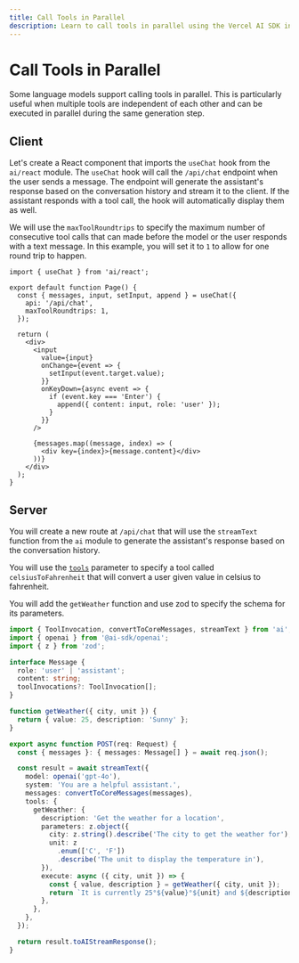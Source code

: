```yaml
---
title: Call Tools in Parallel
description: Learn to call tools in parallel using the Vercel AI SDK in your Next.js Pages Router application
---
```


# Call Tools in Parallel

Some language models support calling tools in parallel. This is particularly useful when multiple tools are independent of each other and can be executed in parallel during the same generation step.

<Browser>
  <ChatGeneration
    history={[
      { role: 'User', content: 'How is it going?' },
      { role: 'Assistant', content: 'All good, how may I help you?' },
    ]}
    inputMessage={{
      role: 'User',
      content: 'What is the weather in Paris and New York?',
    }}
    outputMessage={{
      role: 'Assistant',
      content:
        'The weather is 24°C in New York and 25°C in Paris. It is sunny in both cities.',
    }}
  />
</Browser>

## Client

Let's create a React component that imports the `useChat` hook from the `ai/react` module. The `useChat` hook will call the `/api/chat` endpoint when the user sends a message. The endpoint will generate the assistant's response based on the conversation history and stream it to the client. If the assistant responds with a tool call, the hook will automatically display them as well.

We will use the `maxToolRoundtrips` to specify the maximum number of consecutive tool calls that can made before the model or the user responds with a text message. In this example, you will set it to `1` to allow for one round trip to happen.

```tsx filename='pages/index.tsx'
import { useChat } from 'ai/react';

export default function Page() {
  const { messages, input, setInput, append } = useChat({
    api: '/api/chat',
    maxToolRoundtrips: 1,
  });

  return (
    <div>
      <input
        value={input}
        onChange={event => {
          setInput(event.target.value);
        }}
        onKeyDown={async event => {
          if (event.key === 'Enter') {
            append({ content: input, role: 'user' });
          }
        }}
      />

      {messages.map((message, index) => (
        <div key={index}>{message.content}</div>
      ))}
    </div>
  );
}
```

## Server

You will create a new route at `/api/chat` that will use the `streamText` function from the `ai` module to generate the assistant's response based on the conversation history.

You will use the [`tools`](/docs/reference/ai-sdk-core/generate-text#tools) parameter to specify a tool called `celsiusToFahrenheit` that will convert a user given value in celsius to fahrenheit.

You will add the `getWeather` function and use zod to specify the schema for its parameters.

```ts filename='app/api/chat/route.ts'
import { ToolInvocation, convertToCoreMessages, streamText } from 'ai';
import { openai } from '@ai-sdk/openai';
import { z } from 'zod';

interface Message {
  role: 'user' | 'assistant';
  content: string;
  toolInvocations?: ToolInvocation[];
}

function getWeather({ city, unit }) {
  return { value: 25, description: 'Sunny' };
}

export async function POST(req: Request) {
  const { messages }: { messages: Message[] } = await req.json();

  const result = await streamText({
    model: openai('gpt-4o'),
    system: 'You are a helpful assistant.',
    messages: convertToCoreMessages(messages),
    tools: {
      getWeather: {
        description: 'Get the weather for a location',
        parameters: z.object({
          city: z.string().describe('The city to get the weather for'),
          unit: z
            .enum(['C', 'F'])
            .describe('The unit to display the temperature in'),
        }),
        execute: async ({ city, unit }) => {
          const { value, description } = getWeather({ city, unit });
          return `It is currently 25°${value}°${unit} and ${description} in ${city}!`;
        },
      },
    },
  });

  return result.toAIStreamResponse();
}
```
